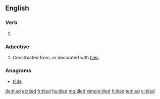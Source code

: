 ==English==

===Verb===
{{head|en}}

# {{en-past of|tile}}

===Adjective===
{{en-adj|-}}

# Constructed from, or decorated with [[tile]]s

===Anagrams===
* [[tilde#English|tilde]]

[[de:tiled]]
[[et:tiled]]
[[fr:tiled]]
[[hu:tiled]]
[[mg:tiled]]
[[simple:tiled]]
[[fi:tiled]]
[[te:tiled]]
[[vi:tiled]]